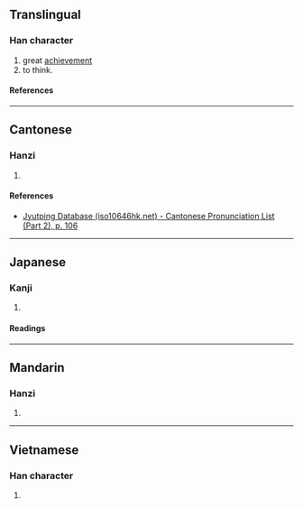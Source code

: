 {{character info}}
==Translingual==

===Han character===
{{Han char|rn=61|rad=心|as=02|sn=5|four=|canj=PKS|ids=⿰忄力}}

# great [[achievement]]
# to think.

====References====
{{Han ref|kx=0375.040|dkj=10301|dj=0702.010|hdz=42269.010|uh=5FC7}}

----

==Cantonese==

===Hanzi===
{{yue-hanzi|jyut=[[lak6]]|y=lak6}}

# {{rfdef|yue|sort=心02}}

====References====
* [http://www.iso10646hk.net/jp/document/download.jsp Jyutping Database (iso10646hk.net) - Cantonese Pronunciation List (Part 2), p. 106]

----

==Japanese==

===Kanji===
{{ja-kanji|grade=|rs=心02}}

# {{rfdef|ja|sort=心02}}

====Readings====
{{ja-readings
|on=ろく
|kun=こうろうがおお-きい<こうらうがおほ-きい, おもう
}}

----

==Mandarin==

===Hanzi===
{{cmn-hanzi|pin=[[lè]] ([[le4]])|wg=le<sup>4</sup>}}

# {{rfdef|cmn|sort=心02}}

----

==Vietnamese==

===Han character===
{{vi-readings|rs=心02|reading=sực}}

# {{rfdef|vi|sort=心02}}